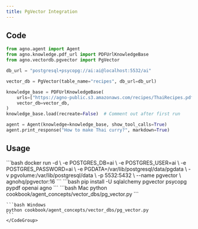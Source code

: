 ```yaml
---
title: PgVector Integration
---
```


## Code

```python cookbook/agent_concepts/vector_dbs/pg_vector.py
from agno.agent import Agent
from agno.knowledge.pdf_url import PDFUrlKnowledgeBase
from agno.vectordb.pgvector import PgVector

db_url = "postgresql+psycopg://ai:ai@localhost:5532/ai"

vector_db = PgVector(table_name="recipes", db_url=db_url)

knowledge_base = PDFUrlKnowledgeBase(
    urls=["https://agno-public.s3.amazonaws.com/recipes/ThaiRecipes.pdf"],
    vector_db=vector_db,
)
knowledge_base.load(recreate=False)  # Comment out after first run

agent = Agent(knowledge=knowledge_base, show_tool_calls=True)
agent.print_response("How to make Thai curry?", markdown=True)
```

## Usage

<Steps>
  <Snippet file="create-venv-step.mdx" />

  <Step title="Start PgVector">
    ```bash
    docker run -d \
      -e POSTGRES_DB=ai \
      -e POSTGRES_USER=ai \
      -e POSTGRES_PASSWORD=ai \
      -e PGDATA=/var/lib/postgresql/data/pgdata \
      -v pgvolume:/var/lib/postgresql/data \
      -p 5532:5432 \
      --name pgvector \
      agnohq/pgvector:16
    ```
  </Step>

  <Step title="Install libraries">
    ```bash
    pip install -U sqlalchemy pgvector psycopg pypdf openai agno
    ```
  </Step>

  <Step title="Run Agent">
    <CodeGroup>
    ```bash Mac
    python cookbook/agent_concepts/vector_dbs/pg_vector.py
    ```

    ```bash Windows
    python cookbook/agent_concepts/vector_dbs/pg_vector.py
    ```
    </CodeGroup>
  </Step>
</Steps>